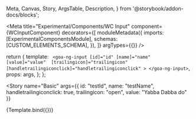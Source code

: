
  Meta,
  Canvas,
  Story,
  ArgsTable,
  Description,
} from '@storybook/addon-docs/blocks';

<Meta
  title="Experimental/Components/WC Input"
  component={WCInputComponent}
  decorators={[
    moduleMetadata({
      imports: [ExperimentalComponentsModule],
      schemas: [CUSTOM_ELEMENTS_SCHEMA],
    }),
  ]}
  argTypes={{}}
/>

  return {
    template: `
   <goa-ng-input [id]="id" [name]="name" [value]="value"  [trailingicon]="trailingicon" [handletrailingiconclick]="handletrailingiconclick" > </goa-ng-input>`,
    props: args,
  };
};

<Story
  name="Basic"
  args={{
    id: "testId",
    name: "testName",
    handletrailingiconclick: true,
    trailingicon: "open",
    value: "Yabba Dabba do"
  }}
>
  {Template.bind({})}
</Story>
